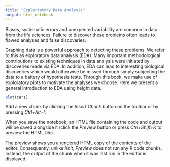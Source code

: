```yaml
---
title: "Explortatory Data Analysis"
output: html_notebook
---
```


Biases, systematic errors and unexpected variability are common in data from the life sciences.
Failure to discover these problems often leads to flawed analyses and false discoveries.

Graphing data is a powerful approach to detecting these problems. We refer to this as exploratory
data analysis (EDA). Many important methodological contributions to existing techniques in data
analysis were initiated by discoveries made via EDA. In addition, EDA can lead to interesting
biological discoveries which would otherwise be missed through simply subjecting the data to a
battery of hypothesis tests. Through this book, we make use of exploratory plots to motivate the
analyses we choose. Here we present a general introduction to EDA using height data.

```r
plot(cars)
```

Add a new chunk by clicking the *Insert Chunk* button on the toolbar or by pressing *Ctrl+Alt+I*.

When you save the notebook, an HTML file containing the code and output will be saved alongside it (click the *Preview* button or press *Ctrl+Shift+K* to preview the HTML file).

The preview shows you a rendered HTML copy of the contents of the editor. Consequently, unlike *Knit*, *Preview* does not run any R code chunks. Instead, the output of the chunk when it was last run in the editor is displayed.
